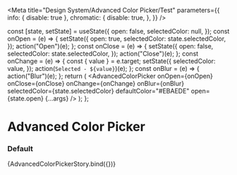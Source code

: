 

<Meta
  title="Design System/Advanced Color Picker/Test"
  parameters={{
    info: { disable: true },
    chromatic: {
      disable: true,
    },
  }}
/>

  const [state, setState] = useState({
    open: false,
    selectedColor: null,
  });
  const onOpen = (e) => {
    setState({
      open: true,
      selectedColor: state.selectedColor,
    });
    action("Open")(e);
  };
  const onClose = (e) => {
    setState({
      open: false,
      selectedColor: state.selectedColor,
    });
    action("Close")(e);
  };
  const onChange = (e) => {
    const { value } = e.target;
    setState({
      selectedColor: value,
    });
    action(`Selected - ${value}`)(e);
  };
  const onBlur = (e) => {
    action("Blur")(e);
  };
  return (
    <AdvancedColorPicker
      onOpen={onOpen}
      onClose={onClose}
      onChange={onChange}
      onBlur={onBlur}
      selectedColor={state.selectedColor}
      defaultColor="#EBAEDE"
      open={state.open}
      {...args}
    />
  );
};

# Advanced Color Picker

### Default

<Preview>
  <Story
    name="default"
    args={{
      name: "advancedPicker",
      availableColors: [
        { value: "#FFFFFF", label: "white" },
        { value: "transparent", label: "transparent" },
        { value: "#000000", label: "black" },
        { value: "#A3CAF0", label: "blue" },
        { value: "#FD9BA3", label: "pink" },
        { value: "#B4AEEA", label: "purple" },
        { value: "#ECE6AF", label: "goldenrod" },
        { value: "#EBAEDE", label: "orchid" },
        { value: "#EBC7AE", label: "desert" },
        { value: "#AEECEB", label: "turquoise" },
        { value: "#AEECD6", label: "mint" },
      ],
    }}
  >
    {AdvancedColorPickerStory.bind({})}
  </Story>
</Preview>
